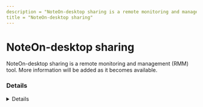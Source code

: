 ```yaml
---
description = "NoteOn-desktop sharing is a remote monitoring and management (RMM) tool. More information will be added as it becomes available."
title = "NoteOn-desktop sharing"
---
```




# NoteOn-desktop sharing

NoteOn-desktop sharing is a remote monitoring and management (RMM) tool. More information will be added as it becomes available.

### Details
<Details author={""}
         category={""}
         created={""}
         website={""}
         lastModified={""}
         privileges={""}
         free={ false }
         verification={ false }
/>

#### Installation Paths
<Card code={ ["nateon*.exe", "nateon.exe", "nateonmain.exe"] }/>





### Forensic Artifacts








### Detections
- Detects potential processes activity of NoteOn-desktop sharing RMM tool
  - [Sigma Rule](https://github.com/magicsword-io/LOLRMM/blob/main/detections/sigma/noteon-desktop_sharing_processes_sigma.yml)


